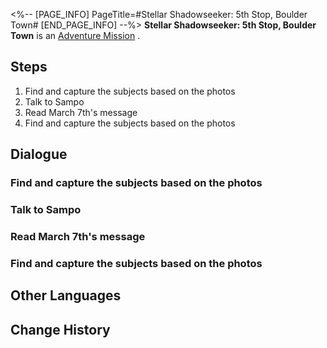 <%-- [PAGE_INFO]
PageTitle=#Stellar Shadowseeker: 5th Stop, Boulder Town#
[END_PAGE_INFO] --%>
{{Stub|Dialogue, characters, and location(s)}}
{{Mission Infobox
|id            = 8002104
|title         = 
|image         = Mission Stellar Shadowseeker: 5th Stop, Boulder Town.png
|type          = Adventure
|event_name    = 
|chapter       = 
|requirements  = 
* Reach [[Trailblaze Level]] 21
* [[Adventure Mission]] ''[[Stellar Shadowseeker: 4th Stop, Administrative District]]'' completed
|summary       = <!--official mission summary from Fate's Atlas-->
|characters    = <!--characters that appear in this mission-->
|startLocation = <!--location as it intially appears on the mission screen-->
|world         = <!--i.e. Penacony-->
|area          = <!--i.e. A Child's Dream-->
|prev          = 
|next          = Stellar Shadowseeker: 6th Stop, Rivet Town
|exp           = 
|credits       = 
|stellarJade   = 
|other         = 
}}
'''Stellar Shadowseeker: 5th Stop, Boulder Town''' is an [[Adventure Mission]]<!--in [world]-->.

==Steps==
# Find and capture the subjects based on the photos
# Talk to Sampo
# Read March 7th's message
# Find and capture the subjects based on the photos

<!--
==Gameplay Notes==

--><!--
==Trial Character==

-->
==Dialogue==
{{Stub Dialogue}}
===Find and capture the subjects based on the photos===
{{Mission Description|type=adventure|location=<!--to be added-->|The shadowy object in the photo looks somewhat familiar. It must be something from Boulder Town...}}
{{Dialogue Start}}
:{{tx}}
{{Dialogue End}}

===Talk to Sampo===
{{Mission Description|type=adventure|location=<!--to be added-->|update|The shadowy object in the photo looks somewhat familiar. It must be something from Boulder Town...}}
{{Dialogue Start}}
:{{tx}}
{{Dialogue End}}

===Read March 7th's message===
{{Mission Description|type=adventure|location=<!--to be added-->|update|The shadowy object in the photo looks somewhat familiar. It must be something from Boulder Town...}}
{{Dialogue Start}}
:{{tx}}
{{Dialogue End}}

===Find and capture the subjects based on the photos===
{{Mission Description|type=adventure|location=<!--to be added-->|update|The shadowy object in the photo looks somewhat familiar. It must be something from Boulder Town...}}
{{Dialogue Start}}
:{{tx}}
{{Dialogue End}}

==Other Languages==
{{Other Languages
|en   = Stellar Shadowseeker: 5th Stop, Boulder Town
|zhs  = 星旅寻影•第五站•磐岩镇
|zht  = 星旅尋影•第五站•磐岩鎮
|ja   = 星々の影を探して・5駅目・ボルダータウン
|ko   = 그림자를 찾는 별의 여정•다섯 번째 역•볼더 타운
|es   = Fotografías estelares, 5.ª parada: Villarroca
|fr   = Sur la piste des ombres des étoiles : 5e arrêt, Ville de Boulder
|ru   = Искатели теней: Пятая остановка - Камнеград
|th   = ท่องดาราเฟ้นเงา: สถานีที่ 5 - Boulder Town
|vi   = Tìm Ảnh Hành Trình Sao: Trạm Thứ 5, Thị Trấn Boulder
|de   = Stellarer Schattensucher: Fünfter Halt &ndash; Felsenstadt
|id   = Penjelajah Bayangan Bintang: Perhentian 5 - Boulder Town
|pt   = Sombrio Estelar: 5ª Parada, Vila do Rochedo
}}

==Change History==
{{Change History|1.5}}
